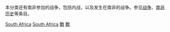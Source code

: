 {{Catnav|頁面分類|各種主題的頁面分類|按國家分類|各國軍事|南非軍事}}
{{Catnav|頁面分類|各種主題的頁面分類|按國家分類|各國軍事|各国战争}}
{{Catnav|頁面分類|各種主題的頁面分類|按國家分類|各國歷史|南非历史}}
{{Catnav|頁面分類|历史|各國歷史|南非历史}}
{{Catnav|頁面分類|历史|各區域的歷史|非历史|南非历史}}
{{Catnav|頁面分類|人类社会|战争|各国战争}}

本分类还有南非参加的战争，包括内战，以及发生在南非的战争。参见[[战争|战争]]、[[南非历史|南非历史]]等条目。
{{Commons category|Wars of South Africa}}

[[Category:各国战争|South Africa]]
[[Category:非洲各國戰爭|South Africa]]
[[Category:南非历史|戰]]
[[Category:南非軍事|戰]]